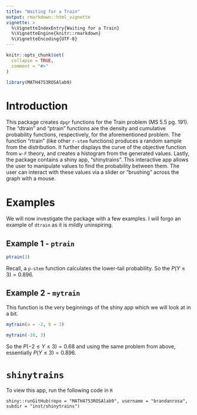 ```yaml
---
title: "Waiting for a Train"
output: rmarkdown::html_vignette
vignette: >
  %\VignetteIndexEntry{Waiting for a Train}
  %\VignetteEngine{knitr::rmarkdown}
  %\VignetteEncoding{UTF-8}
---
```


```r
knitr::opts_chunk$set(
  collapse = TRUE,
  comment = "#>"
)
```

```r
library(MATH4753ROSAlab9)
```

# Introduction

This package creates `dpqr` functions for the Train problem (MS 5.5 pg. 191). The "dtrain" and "ptrain" functions are the density and cumulative probability functions, respectively, for the aforementioned problem. The function "rtrain" (like other `r-stem` functions) produces a random sample from the distribution. It further displays the curve of the objective function from `w-F` theory, and creates a histogram from the generated values. Lastly, the package contains a shiny app, "shinytrains". This interactive app allows the user to manipulate values to find the probability between them. The user can interact with these values via a slider or "brushing" across the graph with a mouse.

# Examples

We will now investigate the package with a few examples. I will forgo an example of `dtrain` as it is mildly uninspiring.

## Example 1 - `ptrain`

```r
ptrain(3)
```

Recall, a `p-stem` function calculates the lower-tail probability. So the $P(Y \le 3)=0.896$.

## Example 2 - `mytrain`

This function is the very beginnings of the shiny app which we will look at in a bit.

```r
mytrain(a = -2, b = 3)

mytrain(-10, 3)
```

So the $P(-2 \le Y \le 3) = 0.68$ and using the same problem from above, essentially $P(Y\le3) = 0.896$.

# `shinytrains`

To view this app, run the following code in `R`

`shiny::runGitHub(repo = "MATH4753ROSAlab9", username = "brandanrosa", subdir = "inst/shinytrains")`
